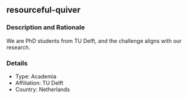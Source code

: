 ## resourceful-quiver

### Description and Rationale
We are PhD students from TU Delft, and the challenge aligns with our research.

### Details

* Type: Academia
* Affiliation: TU Delft
* Country: Netherlands

